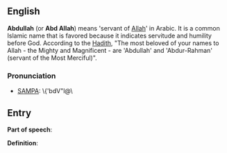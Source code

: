 ==English==

'''Abdullah''' (or '''Abd Allah''') means 'servant of [[Allah]]' in Arabic. It is a common Islamic name that is favored because it indicates servitude and humility before God. According to the [[Hadith]], "The most beloved of your names to Allah - the Mighty and Magnificent - are 'Abdullah' and 'Abdur-Rahman' (servant of the Most Merciful)".


=== Pronunciation ===

* [[w:SAMPA|SAMPA]]: \{'bdV"l@\

== Entry ==

'''Part of speech''': 

'''Definition''':

{{stub}}